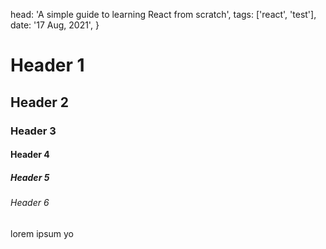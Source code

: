   head: 'A simple guide to learning React from scratch',
  tags: ['react', 'test'],
  date: '17 Aug, 2021',
}

# Header 1
## Header 2
### Header 3
#### Header 4
##### Header 5
###### Header 6

lorem ipsum yo
